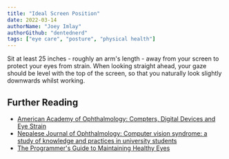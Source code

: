```yaml
---
title: "Ideal Screen Position"
date: 2022-03-14
authorName: "Joey Imlay"
authorGithub: "dentednerd"
tags: ["eye care", "posture", "physical health"]
---
```

Sit at least 25 inches - roughly an arm's length - away from your screen to protect your eyes from strain. When looking straight ahead, your gaze should be level with the top of the screen, so that you naturally look slightly downwards whilst working.

## Further Reading

- [American Academy of Ophthalmology: Compters, Digital Devices and Eye Strain](https://www.aao.org/eye-health/tips-prevention/computer-usage)
- [Nepalese Journal of Ophthalmology: Computer vision syndrome: a study of knowledge and practices in university students](https://www.nepjol.info/index.php/NEPJOPH/article/view/8707)
- [The Programmer's Guide to Maintaining Healthy Eyes](https://betterprogramming.pub/the-programmers-guide-to-maintaining-healthy-eyes-9f7ba8900a63)
